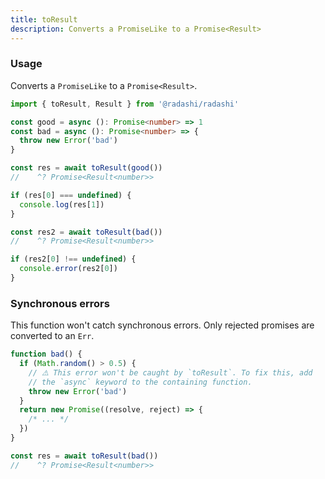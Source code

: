 ```yaml
---
title: toResult
description: Converts a PromiseLike to a Promise<Result>
---
```


### Usage

Converts a `PromiseLike` to a `Promise<Result>`.

```ts
import { toResult, Result } from '@radashi/radashi'

const good = async (): Promise<number> => 1
const bad = async (): Promise<number> => {
  throw new Error('bad')
}

const res = await toResult(good())
//    ^? Promise<Result<number>>

if (res[0] === undefined) {
  console.log(res[1])
}

const res2 = await toResult(bad())
//    ^? Promise<Result<number>>

if (res2[0] !== undefined) {
  console.error(res2[0])
}
```

### Synchronous errors

This function won't catch synchronous errors. Only rejected promises are converted to an `Err`.

```ts
function bad() {
  if (Math.random() > 0.5) {
    // ⚠️ This error won't be caught by `toResult`. To fix this, add
    // the `async` keyword to the containing function.
    throw new Error('bad')
  }
  return new Promise((resolve, reject) => {
    /* ... */
  })
}

const res = await toResult(bad())
//    ^? Promise<Result<number>>
```
